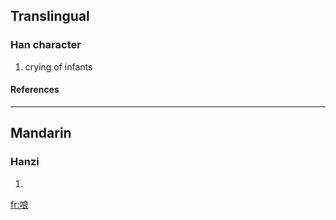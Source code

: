 ==Translingual==
===Han character===
{{Han char|rn=30|rad=口|as=07|sn=10|four=|canj=口戈日女 (RIAV)}}
# crying of infants
====References====
{{Han ref|kx=0191.050|dkj=03670|dj=0410.180|hdz=10634.100|uh=54F4|ud=21748}}
----
==Mandarin==
===Hanzi===
{{cmn-hanzi|pin=[[liàng]] (liang4)|wg=liang<sup>4</sup>}}
# {{defn|Mandarin}}

[[fr:哴]]